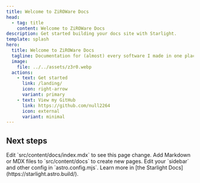 ```yaml
---
title: Welcome to ZiROWare Docs
head:
  - tag: title
    content: Welcome to ZiROWare Docs
description: Get started building your docs site with Starlight.
template: splash
hero:
  title: Welcome to ZiROWare Docs
  tagline: Documentation for (almost) every software I made in one place
  image:
    file: ../../assets/z3r0.webp
  actions:
    - text: Get started
      link: /landing/
      icon: right-arrow
      variant: primary
    - text: View my GitHub
      link: https://github.com/null2264
      icon: external
      variant: minimal
---
```



## Next steps

<CardGrid stagger>
	<Card title="Update content" icon="pencil">
		Edit `src/content/docs/index.mdx` to see this page change.
	</Card>
	<Card title="Add new content" icon="add-document">
		Add Markdown or MDX files to `src/content/docs` to create new pages.
	</Card>
	<Card title="Configure your site" icon="setting">
		Edit your `sidebar` and other config in `astro.config.mjs`.
	</Card>
	<Card title="Read the docs" icon="open-book">
		Learn more in [the Starlight Docs](https://starlight.astro.build/).
	</Card>
</CardGrid>
